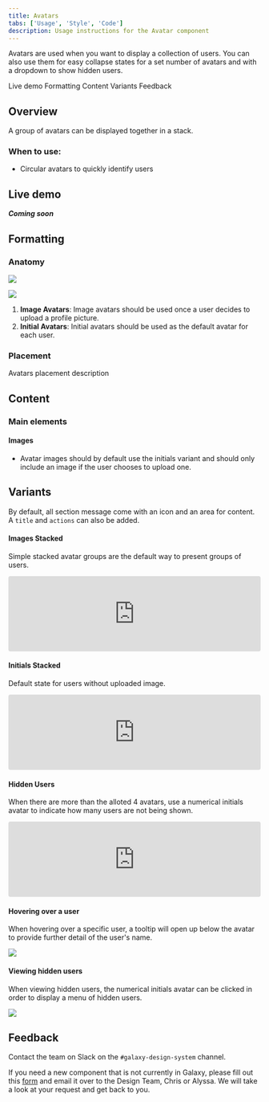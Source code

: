 ```yaml
---
title: Avatars
tabs: ['Usage', 'Style', 'Code']
description: Usage instructions for the Avatar component
---
```


<PageDescription>

Avatars are used when you want to display a collection of users. You can also use them for easy collapse states for a set number of avatars and with a dropdown to show hidden users.

</PageDescription>

<AnchorLinks>

<AnchorLink>Live demo</AnchorLink>
<AnchorLink>Formatting</AnchorLink>
<AnchorLink>Content</AnchorLink>
<AnchorLink>Variants</AnchorLink>
<AnchorLink>Feedback</AnchorLink>

</AnchorLinks>

## Overview

A group of avatars can be displayed together in a stack.

### When to use:

- Circular avatars to quickly identify users

## Live demo

***Coming soon***

## Formatting

### Anatomy

<Row>
<Column colLg={2} class="horizontal">

<img src="https://res.cloudinary.com/dgcfg5cwe/image/upload/v1643651134/avatar-anatomy_bmj4fn.svg"></img>

</Column>

<Column colLg={2}>

<img src="https://res.cloudinary.com/dgcfg5cwe/image/upload/v1643651615/Group_701_m11vie.svg"></img>

</Column>

</Row>

1. **Image Avatars**: Image avatars should be used once a user decides to upload a profile picture.
2. **Initial Avatars**: Initial avatars should be used as the default avatar for each user. 

### Placement

Avatars placement description

## Content

### Main elements

#### Images

- Avatar images should by default use the initials variant and should only include an image if the user chooses to upload one.

## Variants

By default, all section message come with an icon and an area for content. A ```title``` and ```actions``` can also be added.

#### Images Stacked
Simple stacked avatar groups are the default way to present groups of users. 

<Row>
<Column colLg={8}>

<iframe src="https://codesandbox.io/embed/avatar-group-o9m9l?autoresize=1&fontsize=14&hidenavigation=1&module=%2Fsrc%2Fcomponent%2FAvatarGroup.js&theme=light&view=preview"
     style="width:100%; height:150px; border:0; border-radius: 4px; overflow:hidden;"
     title="Avatar Group"
     sandbox="allow-forms allow-modals allow-popups allow-presentation allow-same-origin allow-scripts"
   ></iframe>

</Column>
</Row>

#### Initials Stacked

Default state for users without uploaded image. 

<Row>
<Column colLg={8}>

<iframe src="https://codesandbox.io/embed/avatar-group-default-9h5gu?autoresize=1&fontsize=14&hidenavigation=1&module=%2Fsrc%2Fcomponent%2FAvatarGroup.js&theme=light&view=preview"
     style="width:100%; height:150px; border:0; border-radius: 4px; overflow:hidden;"
     title="Avatar Group (default)"
     sandbox="allow-forms allow-modals allow-popups allow-presentation allow-same-origin allow-scripts"
   ></iframe>

</Column>
</Row>

#### Hidden Users

When there are more than the alloted 4 avatars, use a numerical initials avatar to indicate how many users are not being shown. 

<Row>
<Column colLg={8}>

<iframe src="https://codesandbox.io/embed/avatar-group-hidden-users-tiljf?autoresize=1&fontsize=14&hidenavigation=1&module=%2Fsrc%2Fcomponent%2FAvatarGroup.js&theme=light&view=preview"
     style="width:100%; height:150px; border:0; border-radius: 4px; overflow:hidden;"
     title="Avatar Group - Hidden Users"
     sandbox="allow-forms allow-modals allow-popups allow-presentation allow-same-origin allow-scripts"
   ></iframe>

</Column>
</Row>

#### Hovering over a user

When hovering over a specific user, a tooltip will open up below the avatar to provide further detail of the user's name. 

<Row>
<Column colLg={8}>

<img src="https://res.cloudinary.com/dgcfg5cwe/image/upload/v1643746574/Size_Hover_with_Tooltip_qeyqs8.svg" class="center"></img>

</Column>
</Row>

#### Viewing hidden users

When viewing hidden users, the numerical initials avatar can be clicked in order to display a menu of hidden users. 

<Row>
<Column colLg={8}>

<img src="https://res.cloudinary.com/dgcfg5cwe/image/upload/v1643746913/Size_Users_Menu_cel5v4.svg" class="center" ></img>

</Column>
</Row>

## Feedback

Contact the team on Slack on the ```#galaxy-design-system``` channel. 

If you need a new component that is not currently in Galaxy, please fill out this <a href="https://docs.google.com/document/d/1heu6QMCxnE8Hnu1AtyucOzcduhUYSyDmg5SEj05Rqb0/edit">form</a> and email it over to the Design Team, Chris or Alyssa. We will take a look at your request and get back to you.